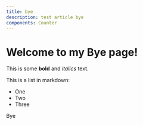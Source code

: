 ```yaml
---
title: bye
description: test article bye
components: Counter
---
```


# Welcome to my Bye page!

This is some **bold** and _italics_ text.

This is a list in markdown:

- One
- Two
- Three

Bye

<Counter />
